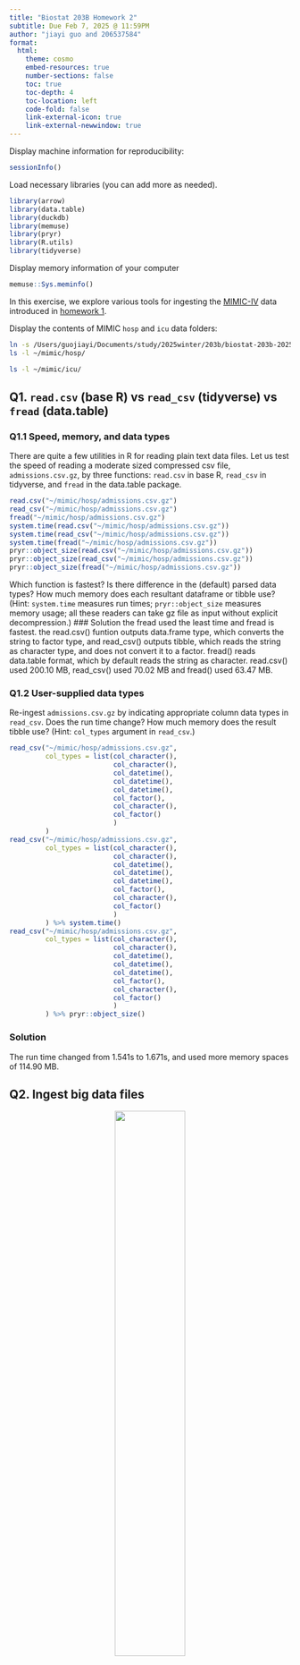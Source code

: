 ```yaml
---
title: "Biostat 203B Homework 2"
subtitle: Due Feb 7, 2025 @ 11:59PM
author: "jiayi guo and 206537584"
format:
  html:
    theme: cosmo
    embed-resources: true
    number-sections: false
    toc: true
    toc-depth: 4
    toc-location: left
    code-fold: false
    link-external-icon: true
    link-external-newwindow: true
---
```


Display machine information for reproducibility:
```r
sessionInfo()
```

Load necessary libraries (you can add more as needed).
```r
library(arrow)
library(data.table)
library(duckdb)
library(memuse)
library(pryr)
library(R.utils)
library(tidyverse)
```

Display memory information of your computer
```r
memuse::Sys.meminfo()
```

In this exercise, we explore various tools for ingesting the [MIMIC-IV](https://physionet.org/content/mimiciv/3.1/) data introduced in [homework 1](https://ucla-biostat-203b.github.io/2025winter/hw/hw1/hw1.html).

Display the contents of MIMIC `hosp` and `icu` data folders:

```bash
ln -s /Users/guojiayi/Documents/study/2025winter/203b/biostat-203b-2025-winter/mimic-iv-3.1 ~/mimic
ls -l ~/mimic/hosp/
```

```bash
ls -l ~/mimic/icu/
```

## Q1. `read.csv` (base R) vs `read_csv` (tidyverse) vs `fread` (data.table)

### Q1.1 Speed, memory, and data types

There are quite a few utilities in R for reading plain text data files. Let us test the speed of reading a moderate sized compressed csv file, `admissions.csv.gz`, by three functions: `read.csv` in base R, `read_csv` in tidyverse, and `fread` in the data.table package.
```r
read.csv("~/mimic/hosp/admissions.csv.gz")
read_csv("~/mimic/hosp/admissions.csv.gz")
fread("~/mimic/hosp/admissions.csv.gz")
system.time(read.csv("~/mimic/hosp/admissions.csv.gz"))
system.time(read_csv("~/mimic/hosp/admissions.csv.gz"))
system.time(fread("~/mimic/hosp/admissions.csv.gz"))
pryr::object_size(read.csv("~/mimic/hosp/admissions.csv.gz"))
pryr::object_size(read_csv("~/mimic/hosp/admissions.csv.gz"))
pryr::object_size(fread("~/mimic/hosp/admissions.csv.gz"))
```
Which function is fastest? Is there difference in the (default) parsed data types? How much memory does each resultant dataframe or tibble use? (Hint: `system.time` measures run times; `pryr::object_size` measures memory usage; all these readers can take gz file as input without explicit decompression.) 
### Solution
the fread used the least time and fread is fastest. the read.csv() funtion outputs data.frame type, which converts the string to factor type, and read_csv() outputs tibble, which reads the string as character type, and does not convert it to a factor. fread() reads data.table format, which by default reads the string as character.
read.csv() used 200.10 MB, read_csv() used 70.02 MB and fread() used 63.47 MB.

### Q1.2 User-supplied data types

Re-ingest `admissions.csv.gz` by indicating appropriate column data types in `read_csv`. Does the run time change? How much memory does the result tibble use? (Hint: `col_types` argument in `read_csv`.)
```r
read_csv("~/mimic/hosp/admissions.csv.gz", 
         col_types = list(col_character(), 
                          col_character(), 
                          col_datetime(), 
                          col_datetime(), 
                          col_datetime(), 
                          col_factor(), 
                          col_character(), 
                          col_factor()
                          )
         )
read_csv("~/mimic/hosp/admissions.csv.gz", 
         col_types = list(col_character(), 
                          col_character(), 
                          col_datetime(), 
                          col_datetime(), 
                          col_datetime(), 
                          col_factor(), 
                          col_character(), 
                          col_factor()
                          )
         ) %>% system.time()
read_csv("~/mimic/hosp/admissions.csv.gz", 
         col_types = list(col_character(), 
                          col_character(), 
                          col_datetime(), 
                          col_datetime(), 
                          col_datetime(), 
                          col_factor(), 
                          col_character(), 
                          col_factor()
                          )
         ) %>% pryr::object_size()

```
### Solution
The run time changed from 1.541s to 1.671s, and used more memory spaces of 114.90 MB.

## Q2. Ingest big data files

<p align="center">
  <img src="./bigfile.png" width="50%">
</p>

Let us focus on a bigger file, `labevents.csv.gz`, which is about 130x bigger than `admissions.csv.gz`.
```bash
ls -l ~/mimic/hosp/labevents.csv.gz
```
Display the first 10 lines of this file.
```bash
zcat < ~/mimic/hosp/labevents.csv.gz | head -10
```

### Q2.1 Ingest `labevents.csv.gz` by `read_csv`

<p align="center">
  <img src="./readr_logo.png" width="20%">
</p>

Try to ingest `labevents.csv.gz` using `read_csv`. What happens? If it takes more than 3 minutes on your computer, then abort the program and report your findings. 
```r
read_csv("~/mimic/hosp/labevents.csv.gz")
```
#### Solution
it took too long time and I aborted the program.
### Q2.2 Ingest selected columns of `labevents.csv.gz` by `read_csv`

Try to ingest only columns `subject_id`, `itemid`, `charttime`, and `valuenum` in `labevents.csv.gz` using `read_csv`.  Does this solve the ingestion issue? (Hint: `col_select` argument in `read_csv`.)
```r
read_csv("~/mimic/hosp/labevents.csv.gz", 
         col_select = c(subject_id, 
                        itemid, 
                        charttime, 
                        valuenum
                        )
         )
```
#### Solution
it still took too long time and I aborted the program.
### Q2.3 Ingest a subset of `labevents.csv.gz`

<p align="center">
  <img src="./linux_logo.png" width="20%">
</p>

Our first strategy to handle this big data file is to make a subset of the `labevents` data.  Read the [MIMIC documentation](https://mimic.mit.edu/docs/iv/modules/hosp/labevents/) for the content in data file `labevents.csv`.

In later exercises, we will only be interested in the following lab items: creatinine (50912), potassium (50971), sodium (50983), chloride (50902), bicarbonate (50882), hematocrit (51221), white blood cell count (51301), and glucose (50931) and the following columns: `subject_id`, `itemid`, `charttime`, `valuenum`. Write a Bash command to extract these columns and rows from `labevents.csv.gz` and save the result to a new file `labevents_filtered.csv.gz` in the current working directory. (Hint: Use `zcat <` to pipe the output of `labevents.csv.gz` to `awk` and then to `gzip` to compress the output. Do **not** put `labevents_filtered.csv.gz` in Git! To save render time, you can put `#| eval: false` at the beginning of this code chunk. TA will change it to `#| eval: true` before rendering your qmd file.)
```bash
#| eval: false
zcat < ~/mimic/hosp/labevents.csv.gz | awk -F, '
BEGIN {OFS = ","}
{if ($5 == 50912 || $5 == 50971 || $5 == 50983 || 
$5 == 50902 || $5 == 50882 || $5 == 51221 || 
$5 == 51301 || $5 == 50931)
{print $2, $5, $7, $10}
}
' | gzip >  ~/mimic/labevents_filtered.csv.gz
```

Display the first 10 lines of the new file `labevents_filtered.csv.gz`. How many lines are in this new file, excluding the header? How long does it take `read_csv` to ingest `labevents_filtered.csv.gz`?
```r
library(tidyverse)
system.time({
  labevents_filtered <- read_csv("~/mimic/labevents_filtered.csv.gz")
})
head(labevents_filtered, 10)
num_rows <- nrow(labevents_filtered)
```

### Q2.4 Ingest `labevents.csv` by Apache Arrow

<p align="center">
  <img src="./arrow_logo.png" width="30%">
</p>

Our second strategy is to use [Apache Arrow](https://arrow.apache.org/) for larger-than-memory data analytics. Unfortunately Arrow does not work with gz files directly. First decompress `labevents.csv.gz` to `labevents.csv` and put it in the current working directory (do not add it in git!). To save render time, put `#| eval: false` at the beginning of this code chunk. TA will change it to `#| eval: true` when rendering your qmd file.

```bash
#| eval: false
gzcat ~/mimic/hosp/labevents.csv.gz > labevents.csv
```

Then use [`arrow::open_dataset`](https://arrow.apache.org/docs/r/reference/open_dataset.html) to ingest `labevents.csv`, select columns, and filter `itemid` as in Q2.3. How long does the ingest+select+filter process take? Display the number of rows and the first 10 rows of the result tibble, and make sure they match those in Q2.3. (Hint: use `dplyr` verbs for selecting columns and filtering rows.)
#### Solution
The process took approximate 60s.

```r
install.packages("arrow")
library(arrow)
library(dplyr)

dataset_arrow <- arrow::open_dataset(
  sources = "~/mimic/labevents.csv", 
  schema = NULL, 
  format = "csv"
)
filter_arrow <- dataset_arrow %>%
  select(subject_id, itemid, charttime, valuenum) %>%
  filter(
    itemid == 50912 | 
    itemid == 50971 | 
    itemid == 50983 | 
    itemid == 50902 | 
    itemid == 50882 | 
    itemid == 51221 | 
    itemid == 51301 | 
    itemid == 50931
    ) %>%
  collect()
head(filter_arrow, 10)
nrow(filter_arrow)
system.time(filter_arrow <- dataset_arrow %>%
  select(subject_id, itemid, charttime, valuenum) %>%
  filter(
    itemid == 50912 | 
    itemid == 50971 | 
    itemid == 50983 | 
    itemid == 50902 | 
    itemid == 50882 | 
    itemid == 51221 | 
    itemid == 51301 | 
    itemid == 50931
    ) %>%
  collect())
```

Write a few sentences to explain what is Apache Arrow. Imagine you want to explain it to a layman in an elevator. 
#### Solution
The apache arrow is like a big square that we can use to take a new approach to parades. Without a square, we would have to call out each soldier and review them in turn, which is time-consuming. But apache arrow provides a square so that we can make the soldiers according to the order of the team into the square waiting for the parade, so do not have to review all the soldiers in turn, saving a lot of time. At the same time, we can also order the soldiers to enter the square in order, so we don't have to review all the soldiers, which saves a lot of time. And in this square the soldiers use a new language, not English or Spanish, so that all can understand each other.

### Q2.5 Compress `labevents.csv` to Parquet format and ingest/select/filter

<p align="center">
  <img src="./parquet_logo.png" width="30%">
</p>

Re-write the csv file `labevents.csv` in the binary Parquet format (Hint: [`arrow::write_dataset`](https://arrow.apache.org/docs/r/reference/write_dataset.html).) How large is the Parquet file(s)? How long does the ingest+select+filter process of the Parquet file(s) take? Display the number of rows and the first 10 rows of the result tibble and make sure they match those in Q2.3. (Hint: use `dplyr` verbs for selecting columns and filtering rows.)
#### Solution
The Parquet file is 2731040379 bytes or ~2.5GB. The ingest+select+filter process of the Parquet file takes ~13s. The number of rows is 32679896.
```r
dataset_arrow_2 <- arrow::open_dataset(
  sources = "~/mimic/labevents.csv", 
  schema = NULL, 
  format = "csv"
)
arrow::write_dataset(
  dataset_arrow_2, 
  path = "~/mimic", 
  format = "parquet"
)
file_size_bytes <- file.info("part-0.parquet")$size
file_size_gb <- file_size_bytes / (1024^3)
system.time({
  dataset_parquet <- arrow::open_dataset("~/mimic/part-0.parquet")   
  filter_parquet <- dataset_parquet %>%
  select(subject_id, itemid, charttime, valuenum) %>%
  filter(
    itemid == 50912 | 
    itemid == 50971 | 
    itemid == 50983 | 
    itemid == 50902 | 
    itemid == 50882 | 
    itemid == 51221 | 
    itemid == 51301 | 
    itemid == 50931
    ) %>%
  collect()
  })
head(filter_parquet, 10)
nrow(filter_parquet)

```
Write a few sentences to explain what is the Parquet format. Imagine you want to explain it to a layman in an elevator.
#### Solution
Parquet is a new smarter and more efficient way of storing weapons, like storing weapons, which are traditionally stacked in warehouses and not categorized. But parquet weapons are categorized and will be the same category of weapons are tied to a rope, so that you need to find a certain kind of weapons do not have to look through all the weapons, just need to look at the rope tied to all the weapons will be enough. Saves time.

### Q2.6 DuckDB

<p align="center">
  <img src="./duckdb_logo.png" width="20%">
</p>

Ingest the Parquet file, convert it to a DuckDB table by [`arrow::to_duckdb`](https://arrow.apache.org/docs/r/reference/to_duckdb.html), select columns, and filter rows as in Q2.5. How long does the ingest+convert+select+filter process take? Display the number of rows and the first 10 rows of the result tibble and make sure they match those in Q2.3. (Hint: use `dplyr` verbs for selecting columns and filtering rows.)
```r
library(duckdb)
dataset_parquet_Q2.6 <- open_dataset(
  sources = "~/mimic/part-0.parquet", 
  format = "parquet"
)
con <- dbConnect(duckdb::duckdb())
system.time({
  # Convert Parquet dataset to DuckDB
  dataset_duckdb <- arrow::to_duckdb(dataset_parquet_Q2.6, con)
  # Select columns and filter rows
  filter_duckdb <- dataset_duckdb %>%
    select(subject_id, itemid, charttime, valuenum) %>%
    filter(
      itemid %in% c(50912, 50971, 50983, 50902, 
                    50882, 51221, 51301, 50931)
    ) %>%
    collect()  
})
head(filter_duckdb, 10)
nrow(filter_duckdb)
```
Write a few sentences to explain what is DuckDB. Imagine you want to explain it to a layman in an elevator.
#### Solution
The DuckDB is like a walkie-talkie, and every soldier was given one so that when giving orders to the soldiers there was no need to have them gather in the square, but rather to find out directly through the walkie-talkie which soldiers needed to carry out the orders and have them do so.

## Q3. Ingest and filter `chartevents.csv.gz`

[`chartevents.csv.gz`](https://mimic.mit.edu/docs/iv/modules/icu/chartevents/) contains all the charted data available for a patient. During their ICU stay, the primary repository of a patient’s information is their electronic chart. The `itemid` variable indicates a single measurement type in the database. The `value` variable is the value measured for `itemid`. The first 10 lines of `chartevents.csv.gz` are
```bash
zcat < ~/mimic/icu/chartevents.csv.gz | head -10
```
How many rows? 433 millions.
```bash
#| eval: false
zcat < ~/mimic/icu/chartevents.csv.gz | tail -n +2 | wc -l
```
[`d_items.csv.gz`](https://mimic.mit.edu/docs/iv/modules/icu/d_items/) is the dictionary for the `itemid` in `chartevents.csv.gz`.
```bash
#| eval: false
zcat < ~/mimic/icu/d_items.csv.gz | head -10
```
In later exercises, we are interested in the vitals for ICU patients: heart rate (220045), mean non-invasive blood pressure (220181), systolic non-invasive blood pressure (220179), body temperature in Fahrenheit (223761), and respiratory rate (220210). Retrieve a subset of `chartevents.csv.gz` only containing these items, using the favorite method you learnt in Q2. 
```r
dataset_arrow_Q3 <- arrow::open_dataset(
  sources = "~/mimic/icu/chartevents.csv.gz", 
  format = "csv"
)
filtered_dataset_Q3 <- dataset_arrow_Q3 %>%
  filter(itemid %in% c(220045, 220181, 220179, 223761, 220210)) %>%
  select(subject_id, itemid, charttime, value) %>%
  collect()
nrow(filtered_dataset_Q3)
head(filtered_dataset_Q3, 10)
```

Document the steps and show code. Display the number of rows and the first 10 rows of the result tibble.


